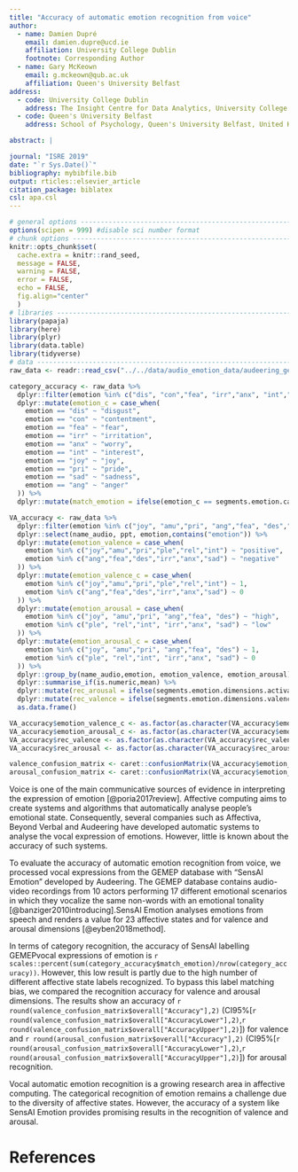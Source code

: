 ```yaml
---
title: "Accuracy of automatic emotion recognition from voice"
author:
  - name: Damien Dupré
    email: damien.dupre@ucd.ie
    affiliation: University College Dublin
    footnote: Corresponding Author
  - name: Gary McKeown
    email: g.mckeown@qub.ac.uk
    affiliation: Queen's University Belfast
address:
  - code: University College Dublin
    address: The Insight Centre for Data Analytics, University College Dublin, Republic of Ireland
  - code: Queen's University Belfast
    address: School of Psychology, Queen's University Belfast, United Kingdom

abstract: |

journal: "ISRE 2019"
date: "`r Sys.Date()`"
bibliography: mybibfile.bib
output: rticles::elsevier_article
citation_package: biblatex
csl: apa.csl
---
```


```r
# general options ----------------------------------------------------------------------
options(scipen = 999) #disable sci number format
# chunk options ----------------------------------------------------------------
knitr::opts_chunk$set(
  cache.extra = knitr::rand_seed, 
  message = FALSE, 
  warning = FALSE, 
  error = FALSE, 
  echo = FALSE, 
  fig.align="center"
  )
# libraries --------------------------------------------------------------------
library(papaja)
library(here)
library(plyr)
library(data.table)
library(tidyverse)
# data -------------------------------------------------------------------------
raw_data <- readr::read_csv("../../data/audio_emotion_data/audeering_gemep.csv") 
```

```r
category_accuracy <- raw_data %>%
  dplyr::filter(emotion %in% c("dis", "con","fea", "irr","anx", "int","joy", "pri","sad", "ang")) %>%
  dplyr::mutate(emotion_c = case_when(
    emotion == "dis" ~ "disgust",
    emotion == "con" ~ "contentment",
    emotion == "fea" ~ "fear",
    emotion == "irr" ~ "irritation",
    emotion == "anx" ~ "worry",
    emotion == "int" ~ "interest",
    emotion == "joy" ~ "joy",
    emotion == "pri" ~ "pride",
    emotion == "sad" ~ "sadness",
    emotion == "ang" ~ "anger"
  )) %>%
  dplyr::mutate(match_emotion = ifelse(emotion_c == segments.emotion.category.name, 1, 0))
```

```r
VA_accuracy <- raw_data %>%
  dplyr::filter(emotion %in% c("joy", "amu","pri", "ang","fea", "des","ple", "rel","int", "irr","anx", "sad")) %>%
  dplyr::select(name_audio, ppt, emotion,contains("emotion")) %>%
  dplyr::mutate(emotion_valence = case_when(
    emotion %in% c("joy","amu","pri","ple","rel","int") ~ "positive",
    emotion %in% c("ang","fea","des","irr","anx","sad") ~ "negative"
  )) %>%
  dplyr::mutate(emotion_valence_c = case_when(
    emotion %in% c("joy","amu","pri","ple","rel","int") ~ 1,
    emotion %in% c("ang","fea","des","irr","anx","sad") ~ 0
  )) %>%
  dplyr::mutate(emotion_arousal = case_when(
    emotion %in% c("joy", "amu","pri", "ang","fea", "des") ~ "high",
    emotion %in% c("ple", "rel","int", "irr","anx", "sad") ~ "low"
  )) %>%
  dplyr::mutate(emotion_arousal_c = case_when(
    emotion %in% c("joy", "amu","pri", "ang","fea", "des") ~ 1,
    emotion %in% c("ple", "rel","int", "irr","anx", "sad") ~ 0
  )) %>%
  dplyr::group_by(name_audio,emotion, emotion_valence, emotion_arousal) %>%
  dplyr::summarise_if(is.numeric,mean) %>%
  dplyr::mutate(rec_arousal = ifelse(segments.emotion.dimensions.activation>0, 1,0)) %>%
  dplyr::mutate(rec_valence = ifelse(segments.emotion.dimensions.valence>0, 1,0)) %>%
  as.data.frame()

VA_accuracy$emotion_valence_c <- as.factor(as.character(VA_accuracy$emotion_valence_c))
VA_accuracy$emotion_arousal_c <- as.factor(as.character(VA_accuracy$emotion_arousal_c))
VA_accuracy$rec_valence <- as.factor(as.character(VA_accuracy$rec_valence))
VA_accuracy$rec_arousal <- as.factor(as.character(VA_accuracy$rec_arousal))

valence_confusion_matrix <- caret::confusionMatrix(VA_accuracy$emotion_valence_c, VA_accuracy$rec_valence)
arousal_confusion_matrix <- caret::confusionMatrix(VA_accuracy$emotion_arousal_c, VA_accuracy$rec_arousal)
```

Voice is one of the main communicative sources of evidence in interpreting the expression of emotion [@poria2017review]. Affective computing aims to create systems and algorithms that automatically analyse people's emotional state. Consequently, several companies such as Affectiva, Beyond Verbal and Audeering have developed automatic systems to analyse the vocal expression of emotions. However, little is known about the accuracy of such systems.

To evaluate the accuracy of automatic emotion recognition from voice, we processed vocal expressions from the GEMEP database with "SensAI Emotion" developed by Audeering. The GEMEP database contains audio-video recordings from 10 actors performing 17 different emotional scenarios in which they vocalize the same non-words with an emotional tonality [@banziger2010introducing].SensAI Emotion analyses emotions from speech and renders a value for 23 affective states and for valence and arousal dimensions [@eyben2018method].

In terms of category recognition, the accuracy of SensAI labelling GEMEPvocal expressions of emotion is `r scales::percent(sum(category_accuracy$match_emotion)/nrow(category_accuracy))`. However, this low result is partly due to the high number of different affective state labels recognized. To bypass this label matching bias, we compared the recognition accuracy for valence and arousal dimensions. The results show an accuracy of `r round(valence_confusion_matrix$overall["Accuracy"],2)` (CI95%[`r round(valence_confusion_matrix$overall["AccuracyLower"],2)`,`r round(valence_confusion_matrix$overall["AccuracyUpper"],2)`]) for valence and `r round(arousal_confusion_matrix$overall["Accuracy"],2)` (CI95%[`r round(arousal_confusion_matrix$overall["AccuracyLower"],2)`,`r round(arousal_confusion_matrix$overall["AccuracyUpper"],2)`]) for arousal recognition.

Vocal automatic emotion recognition is a growing research area in affective computing. The categorical recognition of emotion remains a challenge due to the diversity of affective states. However, the accuracy of a system like SensAI Emotion provides promising results in the recognition of valence and arousal.

References {#references .unnumbered}
==========